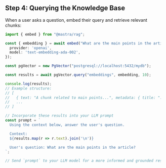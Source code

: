 ## Step 4: Querying the Knowledge Base

When a user asks a question, embed their query and retrieve relevant chunks:

```typescript showLineNumbers copy
import { embed } from "@mastra/rag";

const { embedding } = await embed("What are the main points in the article?", {
  provider: 'openai',
  model: 'text-embedding-ada-002',
});

const pgVector = new PgVector("postgresql://localhost:5432/mydb");

const results = await pgVector.query("embeddings", embedding, 10);

console.log(results);
// Example structure:
// [
//   { text: "A chunk related to main points...", metadata: { title: "...", ... } },
//   ...
// ]

// Incorporate these results into your LLM prompt
const prompt = `
  Using the context below, answer the user's question.

  Context:
  ${results.map(r => r.text).join('\n')}

  User's question: What are the main points in the article?
`;

// Send `prompt` to your LLM model for a more informed and grounded response.
```
